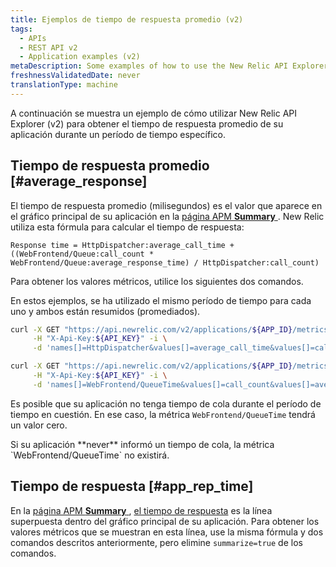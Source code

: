 ```yaml
---
title: Ejemplos de tiempo de respuesta promedio (v2)
tags:
  - APIs
  - REST API v2
  - Application examples (v2)
metaDescription: Some examples of how to use the New Relic API Explorer (v2) to get your app's average application response time.
freshnessValidatedDate: never
translationType: machine
---
```


A continuación se muestra un ejemplo de cómo utilizar New Relic API Explorer (v2) para obtener el tiempo de respuesta promedio de su aplicación durante un período de tiempo específico.

## Tiempo de respuesta promedio [#average_response]

El tiempo de respuesta promedio (milisegundos) es el valor que aparece en el gráfico principal de su aplicación en la [página APM <DNT>**Summary**</DNT> ](/docs/applications-menu/applications-overview). New Relic utiliza esta fórmula para calcular el tiempo de respuesta:

```
Response time = HttpDispatcher:average_call_time + ((WebFrontend/Queue:call_count * WebFrontend/Queue:average_response_time) / HttpDispatcher:call_count)
```

Para obtener los valores métricos, utilice los siguientes dos comandos.

En estos ejemplos, se ha utilizado el mismo período de tiempo para cada uno y ambos están resumidos (promediados).

```bash
curl -X GET "https://api.newrelic.com/v2/applications/${APP_ID}/metrics/data.xml" \
     -H "X-Api-Key:${API_KEY}" -i \
     -d 'names[]=HttpDispatcher&values[]=average_call_time&values[]=call_count&from=2014-03-01T20:59:00+00:00&to=2014-03-01T21:59:00+00:00&summarize=true'
```

```bash
curl -X GET "https://api.newrelic.com/v2/applications/${APP_ID}/metrics/data.xml" \
     -H "X-Api-Key:${API_KEY}" -i \
     -d 'names[]=WebFrontend/QueueTime&values[]=call_count&values[]=average_response_time&from=2014-03-01T20:59:00+00:00&to=2014-03-01T21:59:00+00:00&summarize=true'
```

Es posible que su aplicación no tenga tiempo de cola durante el período de tiempo en cuestión. En ese caso, la métrica `WebFrontend/QueueTime` tendrá un valor cero.

<Callout variant="tip">
  Si su aplicación <DNT>**never**</DNT> informó un tiempo de cola, la métrica `WebFrontend/QueueTime` no existirá.
</Callout>

## Tiempo de respuesta [#app_rep_time]

En la [página APM <DNT>**Summary**</DNT> ](/docs/applications-menu/applications-overview), [el tiempo de respuesta](/docs/data-analysis/user-interface-functions/view-your-data/response-time) es la línea superpuesta dentro del gráfico principal de su aplicación. Para obtener los valores métricos que se muestran en esta línea, use la misma fórmula y dos comandos descritos anteriormente, pero elimine `summarize=true` de los comandos.
